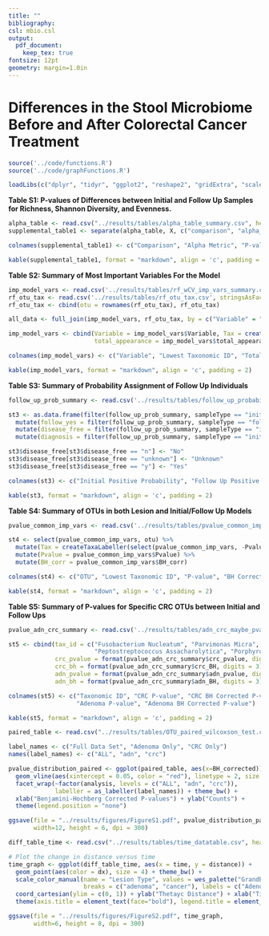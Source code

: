 ---
title: ""
bibliography:
csl: mbio.csl
output: 
  pdf_document:
    keep_tex: true
fontsize: 12pt
geometry: margin=1.0in
---

# Differences in the Stool Microbiome Before and After Colorectal Cancer Treatment

\vspace{10mm}

\begin{center}
Marc A Sze, Nielson T Baxter, Mack T Ruffin IV, Mary AM Rogers, and Patrick D Schloss

\vspace{10mm}

Supplemental
\end{center}


\newpage

```{r knitr_settings, eval=TRUE, echo=FALSE, warning=FALSE, message=FALSE}

source('../code/functions.R')
source('../code/graphFunctions.R')

loadLibs(c("dplyr", "tidyr", "ggplot2", "reshape2", "gridExtra", "scales", "wesanderson", "knitr", "rmarkdown"))

```



**Table S1: P-values of Differences between Initial and Follow Up Samples for Richness, Shannon Diversity, and Evenness.**

```{r supplemental_table1, echo=FALSE, message=FALSE, warning=FALSE}

alpha_table <- read.csv("../results/tables/alpha_table_summary.csv", header = T, stringsAsFactors = F)
supplemental_table1 <- separate(alpha_table, X, c("comparison", "alpha_metric"), sep="_") 

colnames(supplemental_table1) <- c("Comparison", "Alpha Metric", "P-value", "BH Adjusted P-value")

kable(supplemental_table1, format = "markdown", align = 'c', padding = 2)
```


\newpage


**Table S2: Summary of Most Important Variables For the Model**

```{r supplemental_table2, echo=FALSE, message=FALSE, warning=FALSE}

imp_model_vars <- read.csv('../results/tables/rf_wCV_imp_vars_summary.csv', stringsAsFactors = F, header = T)
rf_otu_tax <- read.csv('../results/tables/rf_otu_tax.csv', stringsAsFactors = F, header = T, row.names = 1)
rf_otu_tax <- cbind(otu = rownames(rf_otu_tax), rf_otu_tax)

all_data <- full_join(imp_model_vars, rf_otu_tax, by = c("Variable" = "otu"))

imp_model_vars <- cbind(Variable = imp_model_vars$Variable, Tax = createTaxaLabeller(all_data), 
                        total_appearance = imp_model_vars$total_appearance)

colnames(imp_model_vars) <- c("Variable", "Lowest Taxonomic ID", "Total Model Appearances")

kable(imp_model_vars, format = "markdown", align = 'c', padding = 2)

```

\newpage


**Table S3: Summary of Probability Assignment of Follow Up Individuals**

```{r supplemental_table3, echo=FALSE, message=FALSE, warning=FALSE}

follow_up_prob_summary <- read.csv('../results/tables/follow_up_probability_summary.csv', stringsAsFactors = F, header = T)

st3 <- as.data.frame(filter(follow_up_prob_summary, sampleType == "initial")[, "Yes"]) %>% 
  mutate(follow_yes = filter(follow_up_prob_summary, sampleType == "followup")[, "Yes"]) %>% 
  mutate(disease_free = filter(follow_up_prob_summary, sampleType == "initial")[, "disease_free"]) %>% 
  mutate(diagnosis = filter(follow_up_prob_summary, sampleType == "initial")[, "Dx_Bin"])

st3$disease_free[st3$disease_free == "n"] <- "No"
st3$disease_free[st3$disease_free == "unknown"] <- "Unknown"
st3$disease_free[st3$disease_free == "y"] <- "Yes"

colnames(st3) <- c("Initial Positive Probability", "Follow Up Positive Probability", "Disease Free on Follow Up", "Initial Diagnosis")

kable(st3, format = "markdown", align = 'c', padding = 2)

```

\newpage


**Table S4: Summary of OTUs in both Lesion and Initial/Follow Up Models**

```{r supplemental_table4, echo=FALSE, message=FALSE, warning=FALSE}

pvalue_common_imp_vars <- read.csv('../results/tables/pvalue_common_imp_vars.csv', header = T, row.names = 1)

st4 <- select(pvalue_common_imp_vars, otu) %>% 
  mutate(Tax = createTaxaLabeller(select(pvalue_common_imp_vars, -Pvalue, -BH_corr))) %>% 
  mutate(Pvalue = pvalue_common_imp_vars$Pvalue) %>% 
  mutate(BH_corr = pvalue_common_imp_vars$BH_corr)

colnames(st4) <- c("OTU", "Lowest Taxonomic ID", "P-value", "BH Corrected P-value")

kable(st4, format = "markdown", align = 'c', padding = 2)

```


\newpage


**Table S5: Summary of P-values for Specific CRC OTUs between Initial and Follow Ups**

```{r supplemental_table5, echo=FALSE, message=FALSE, warning=FALSE}

pvalue_adn_crc_summary <- read.csv('../results/tables/adn_crc_maybe_pvalue_summary.csv', header = T, row.names = 1)

st5 <- cbind(tax_id = c("Fusobacterium Nucleatum", "Parvimonas Micra", 
                        "Peptostreptococcus Assacharolytica", "Porphyromonas Stomatis"), 
             crc_pvalue = format(pvalue_adn_crc_summary$crc_pvalue, digits = 3), 
             crc_bh = format(pvalue_adn_crc_summary$crc_BH, digits = 3), 
             adn_pvalue = format(pvalue_adn_crc_summary$adn_pvalue, digits = 3), 
             adn_bh = format(pvalue_adn_crc_summary$adn_BH, digits = 3))

colnames(st5) <- c("Taxonomic ID", "CRC P-value", "CRC BH Corrected P-value", 
                   "Adenoma P-value", "Adenoma BH Corrected P-value")

kable(st5, format = "markdown", align = 'c', padding = 2)

```



```{r supplemental_figure1, echo=FALSE, message=FALSE, warning=FALSE}

paired_table <- read.csv("../results/tables/OTU_paired_wilcoxson_test.csv", header = T, stringsAsFactors = F)

label_names <- c("Full Data Set", "Adenoma Only", "CRC Only")
names(label_names) <- c("ALL", "adn", "crc")

pvalue_distribution_paired <- ggplot(paired_table, aes(x=BH_corrected)) + geom_histogram() + 
  geom_vline(aes(xintercept = 0.05, color = "red"), linetype = 2, size = 1) + 
  facet_wrap(~factor(analysis, levels = c("ALL", "adn", "crc")), 
             labeller = as_labeller(label_names)) + theme_bw() + 
  xlab("Benjamini-Hochberg Corrected P-values") + ylab("Counts") + 
  theme(legend.position = "none")

ggsave(file = "../results/figures/FigureS1.pdf", pvalue_distribution_paired, 
       width=12, height = 6, dpi = 300)

```



```{r supplemental_figure2, echo=FALSE, message=FALSE, warning=FALSE}

diff_table_time <- read.csv("../results/tables/time_datatable.csv", header = T)

# Plot the change in distance versus time
time_graph <- ggplot(diff_table_time, aes(x = time, y = distance)) + 
  geom_point(aes(color = dx), size = 4) + theme_bw() + 
  scale_color_manual(name = "Lesion Type", values = wes_palette("GrandBudapest"), 
                     breaks = c("adenoma", "cancer"), labels = c("Adenoma", "Cancer")) + 
  coord_cartesian(ylim = c(0, 1)) + ylab("Thetayc Distance") + xlab("Time from Initial (Days)") + 
  theme(axis.title = element_text(face="bold"), legend.title = element_text(face="bold"))

ggsave(file = "../results/figures/FigureS2.pdf", time_graph, 
       width=6, height = 8, dpi = 300)
```





